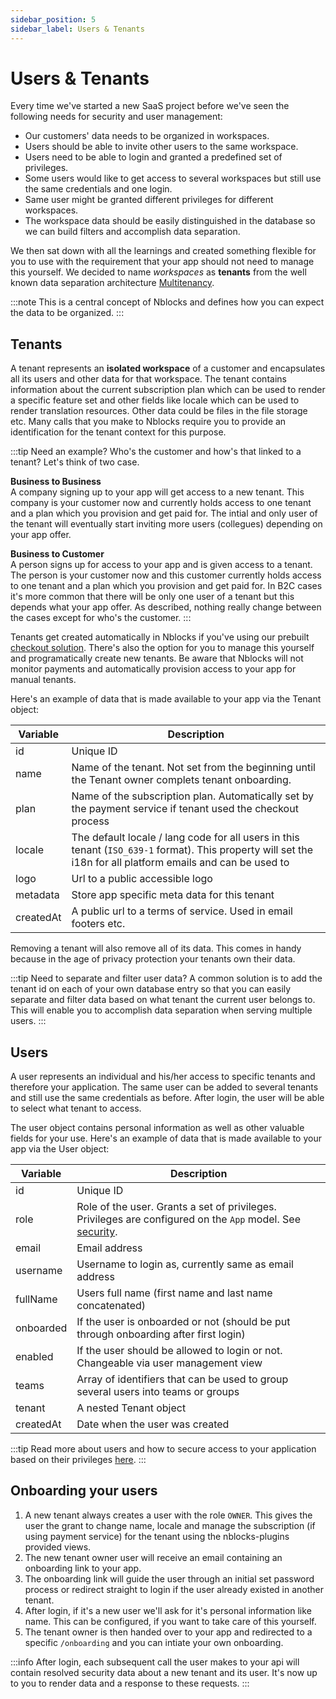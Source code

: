 ```yaml
---
sidebar_position: 5
sidebar_label: Users & Tenants
---
```


# Users & Tenants
Every time we've started a new SaaS project before we've seen the following needs for security and user management:
* Our customers' data needs to be organized in workspaces.
* Users should be able to invite other users to the same workspace.
* Users need to be able to login and granted a predefined set of privileges.
* Some users would like to get access to several workspaces but still use the same credentials and one login.
* Same user might be granted different privileges for different workspaces.
* The workspace data should be easily distinguished in the database so we can build filters and accomplish data separation.

We then sat down with all the learnings and created something flexible for you to use with the requirement that your app should not need to manage this yourself.
We decided to name *workspaces* as **tenants** from the well known data separation architecture [Multitenancy](https://en.wikipedia.org/wiki/Multitenancy).

:::note
This is a central concept of Nblocks and defines how you can expect the data to be organized.
:::

## Tenants
A tenant represents an **isolated workspace** of a customer and encapsulates all its users and other data for that workspace. 
The tenant contains information about the current subscription plan which can be used to render a specific feature set and other fields like locale which can be used to render translation resources. 
Other data could be files in the file storage etc. Many calls that you make to Nblocks require you to provide an identification for the tenant context for this purpose.

:::tip Need an example?
Who's the customer and how's that linked to a tenant? Let's think of two case.

**Business to Business**   
A company signing up to your app will get access to a new tenant. This company is your customer now and currently holds access to one tenant and a plan which you provision and get paid for. The intial and only user of the tenant will eventually start inviting more users (collegues) depending on your app offer.

**Business to Customer**   
A person signs up for access to your app and is given access to a tenant. The person is your customer now and this customer currently holds access to one tenant and a plan which you provision and get paid for. In B2C cases it's more common that there will be only one user of a tenant but this depends what your app offer. As described, nothing really change between the cases except for who's the customer.
:::

Tenants get created automatically in Nblocks if you've using our prebuilt [checkout solution](stripe). 
There's also the option for you to manage this yourself and programatically create new tenants. Be aware that Nblocks will not monitor payments and automatically provision access to your app for manual tenants.

Here's an example of data that is made available to your app via the Tenant object:

| Variable          | Description |
| -----------       | ----------- |
| id                | Unique ID |
| name              | Name of the tenant. Not set from the beginning until the Tenant owner complets tenant onboarding. |
| plan              | Name of the subscription plan. Automatically set by the payment service if tenant used the checkout process |
| locale            | The default locale / lang code for all users in this tenant (`ISO_639-1` format). This property will set the i18n for all platform emails and can be used to  |
| logo              | Url to a public accessible logo |
| metadata          | Store app specific meta data for this tenant |
| createdAt         | A public url to a terms of service. Used in email footers etc.  |

Removing a tenant will also remove all of its data. This comes in handy because in the age of privacy protection your tenants own their data.

:::tip Need to separate and filter user data?
A common solution is to add the tenant id on each of your own database entry so that you can easily separate and filter data based on what tenant the current user belongs to. 
This will enable you to accomplish data separation when serving multiple users.
:::

## Users
A user represents an individual and his/her access to specific tenants and therefore your application. The same user can be added to several tenants and still use the same credentials as before. After login, the user will be able to select what tenant to access.

The user object contains personal information as well as other valuable fields for your use.
Here's an example of data that is made available to your app via the User object:

| Variable          | Description |
| -----------       | ----------- |
| id                | Unique ID |
| role              | Role of the user. Grants a set of privileges. Privileges are configured on the `App` model. See [security](security).|
| email             | Email address |
| username          | Username to login as, currently same as email address  |
| fullName          | Users full name (first name and last name concatenated) |
| onboarded         | If the user is onboarded or not (should be put through onboarding after first login) |
| enabled           | If the user should be allowed to login or not. Changeable via user management view |
| teams             | Array of identifiers that can be used to group several users into teams or groups  |
| tenant            | A nested Tenant object  |
| createdAt         | Date when the user was created  |

:::tip
Read more about users and how to secure access to your application based on their privileges [here](security).
:::

## Onboarding your users
1. A new tenant always creates a user with the role `OWNER`. This gives the user the grant to change name, locale and manage the subscription (if using payment service) for the tenant using the nblocks-plugins provided views.
1. The new tenant owner user will receive an email containing an onboarding link to your app.
1. The onboarding link will guide the user through an initial set password process or redirect straight to login if the user already existed in another tenant.
1. After login, if it's a new user we'll ask for it's personal information like name. This can be configured, if you want to take care of this yourself.
1. The tenant owner is then handed over to your app and redirected to a specific `/onboarding` and you can intiate your own onboarding.

:::info
After login, each subsequent call the user makes to your api will contain resolved security data about a new tenant and its user. It's now up to you to render data and a response to these requests.
:::

